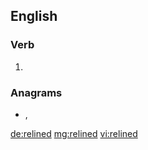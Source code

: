 ==English==

===Verb===
{{head|en|verb form}}

# {{en-past of|reline}}

===Anagrams===
* {{l|en|redline}}, {{l|en|red line}}

[[de:relined]]
[[mg:relined]]
[[vi:relined]]